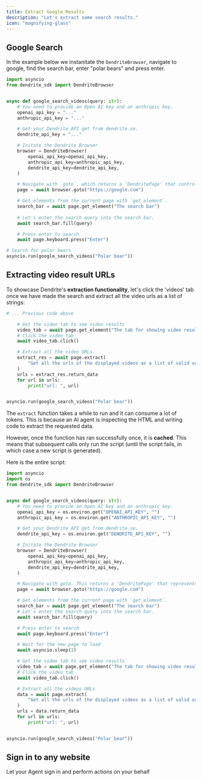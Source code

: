 ```yaml
---
title: Extract Google Results
description: "Let's extract some search results."
icon: "magnifying-glass"
---
```


## Google Search

In the example below we instanitate the `DendriteBrowser`, navigate to google, find the search bar, enter "polar bears" and press enter.

```python main.py
import asyncio
from dendrite_sdk import DendriteBrowser


async def google_search_videos(query: str):
    # You need to provide an Open AI key and an anthropic key.
    openai_api_key = "..."
    anthropic_api_key = "..."

    # Get your Dendrite API get from dendrite.se.
    dendrite_api_key = "..."

    # Initate the Dendrite Browser
    browser = DendriteBrowser(
        openai_api_key=openai_api_key,
        anthropic_api_key=anthropic_api_key,
        dendrite_api_key=dendrite_api_key,
    )

    # Navigate with `goto`, which returns a 'DendritePage' that controls the current page.
    page = await browser.goto("https://google.com")

    # Get elements from the current page with `get_element`.
    search_bar = await page.get_element("The search bar")
    
    # Let's enter the search query into the search bar.
    await search_bar.fill(query)

    # Press enter to search
    await page.keyboard.press("Enter")

# Search for polar bears
asyncio.run(google_search_videos("Polar bear"))
```

## Extracting video result URLs

To showcase Dendrite's **extraction functionality**, let's click the 'videos' tab once we have made the search and extract all the video urls as a list of strings:

```python main.py
# ... Previous code above

    # Get the video tab to see video results
    video_tab = await page.get_element("The tab for showing video results")
    # Click the video tab
    await video_tab.click()

    # Extract all the video URLs.
    extract_res = await page.extract(
        "Get all the urls of the displayed videos as a list of valid urls as strings"
    )
    urls = extract_res.return_data
    for url in urls:
        print("url: ", url)


asyncio.run(google_search_videos("Polar bear"))
```

The `extract` function takes a while to run and it can consume a lot of tokens. This is because an AI agent is inspecting the HTML and writing code to extract the requested data. 

However, once the function has ran successfully once, it is **cached**. This means that subsequent calls only run the script (until the script fails, in which case a new script is generated).

Here is the entire script:

```python main.py
import asyncio
import os
from dendrite_sdk import DendriteBrowser


async def google_search_videos(query: str):
    # You need to provide an Open AI key and an anthropic key.
    openai_api_key = os.environ.get("OPENAI_API_KEY", "")
    anthropic_api_key = os.environ.get("ANTHROPIC_API_KEY", "")

    # Get your Dendrite API get from dendrite.se.
    dendrite_api_key = os.environ.get("DENDRITE_API_KEY", "")

    # Initate the Dendrite Browser
    browser = DendriteBrowser(
        openai_api_key=openai_api_key,
        anthropic_api_key=anthropic_api_key,
        dendrite_api_key=dendrite_api_key,
    )

    # Navigate with goto. This returns a 'DendritePage' that represents the current page.
    page = await browser.goto("https://google.com")

    # Get elements from the current page with `get_element`.
    search_bar = await page.get_element("The search bar")
    # Let's enter the search query into the search bar.
    await search_bar.fill(query)

    # Press enter to search
    await page.keyboard.press("Enter")

    # Wait for the new page to load
    await asyncio.sleep(1)

    # Get the video tab to see video results
    video_tab = await page.get_element("The tab for showing video results")
    # Click the video tab
    await video_tab.click()

    # Extract all the videos URLs
    data = await page.extract(
        "Get all the urls of the displayed videos as a list of valid urls as strings"
    )
    urls = data.return_data
    for url in urls:
        print("url: ", url)


asyncio.run(google_search_videos("Polar bear"))
```


## Sign in to any website

<Card title="Authentication" icon="lock" href="/examples/authentication-instagram">
  Let your Agent sign in and perform actions on your behalf
</Card>
